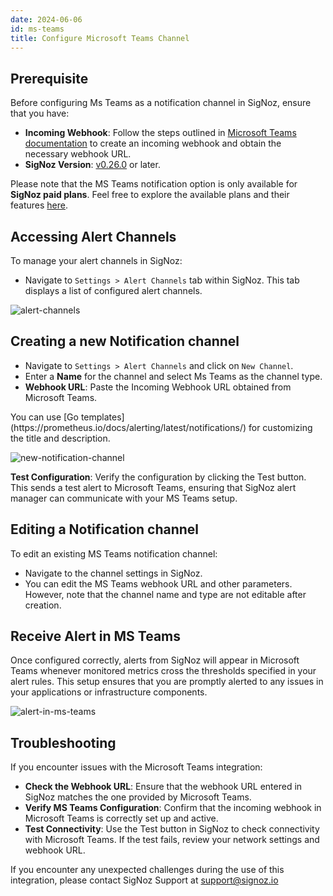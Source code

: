 ```yaml
---
date: 2024-06-06
id: ms-teams
title: Configure Microsoft Teams Channel
---
```


## Prerequisite

Before configuring Ms Teams as a notification channel in SigNoz, ensure that you have:
- **Incoming Webhook**: Follow the steps outlined in [ Microsoft Teams documentation](https://docs.microsoft.com/en-us/microsoftteams/platform/webhooks-and-connectors/how-to/add-incoming-webhook) to create an incoming webhook and obtain the necessary webhook URL.
- **SigNoz Version**: [v0.26.0](https://github.com/SigNoz/signoz/releases/tag/v0.26.0) or later.

<Admonition type="info">

Please note that the MS Teams notification option is only available for **SigNoz paid plans**. 
Feel free to explore the available plans and their features [here](https://signoz.io/pricing/).


</Admonition>

## Accessing Alert Channels

To manage your alert channels in SigNoz:

- Navigate to `Settings > Alert Channels` tab within SigNoz. This tab displays a list of configured alert channels.

![alert-channels](/img/docs/alert-channels.webp)

## Creating a new Notification channel

- Navigate to `Settings > Alert Channels` and click on `New Channel`.
- Enter a **Name** for the channel and select Ms Teams as the channel type.
- **Webhook URL**: Paste the Incoming Webhook URL obtained from Microsoft Teams.

<Admonition>
You can use [Go templates](https://prometheus.io/docs/alerting/latest/notifications/) for customizing the title and description.
</Admonition>

![new-notification-channel](/img/docs/ms-teams-new-channel.webp)


**Test Configuration**: 
Verify the configuration by clicking the Test button. This sends a test alert to Microsoft Teams, ensuring that SigNoz alert manager can communicate with your MS Teams setup.

## Editing a Notification channel 

To edit an existing MS Teams notification channel:
- Navigate to the channel settings in SigNoz.
- You can edit the MS Teams webhook URL and other parameters. However, note that the channel name and type are not editable after creation.


## Receive Alert in MS Teams
Once configured correctly, alerts from SigNoz will appear in Microsoft Teams whenever monitored metrics cross the thresholds specified in your alert rules. This setup ensures that you are promptly alerted to any issues in your applications or infrastructure components.

![alert-in-ms-teams](/img/docs/alert-in-ms-teams.webp)

## Troubleshooting
If you encounter issues with the Microsoft Teams integration:

- **Check the Webhook URL**: Ensure that the webhook URL entered in SigNoz matches the one provided by Microsoft Teams.
- **Verify MS Teams Configuration**: Confirm that the incoming webhook in Microsoft Teams is correctly set up and active.
- **Test Connectivity**: Use the Test button in SigNoz to check connectivity with Microsoft Teams. If the test fails, review your network settings and webhook URL.

<Admonition type="tip">

If you encounter any unexpected challenges during the use of this integration, please contact SigNoz Support at support@signoz.io

</Admonition>